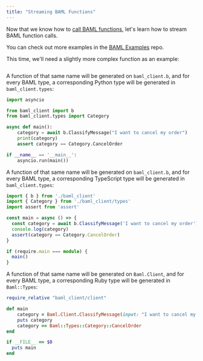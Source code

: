 ```yaml
---
title: "Streaming BAML Functions"
---
```


Now that we know how to [call BAML functions], let's learn how to stream
BAML function calls.

<Tip>You can check out more examples in the [BAML Examples] repo.</Tip>

[call BAML functions]: /docs/calling-baml/calling-functions
[BAML Examples]: https://github.com/BoundaryML/baml-examples/tree/main

This time, we'll need a slightly more complex function as an example:

```rust
```

<Tabs>
<Tab title="Python">

A function of that same name will be generated on `baml_client.b`, and
for every BAML type, a corresponding Python type will be generated in
`baml_client.types`:

```python main.py
import asyncio

from baml_client import b
from baml_client.types import Category

async def main():
    category = await b.ClassifyMessage("I want to cancel my order")
    print(category)
    assert category == Category.CancelOrder

if __name__ == '__main__':
    asyncio.run(main())
```
</Tab>

<Tab title="TypeScript">

A function of that same name will be generated on `baml_client.b`, and
for every BAML type, a corresponding TypeScript type will be generated in
`baml_client.types`:

```ts main.ts
import { b } from './baml_client'
import { Category } from './baml_client/types'
import assert from 'assert'

const main = async () => {
  const category = await b.ClassifyMessage('I want to cancel my order')
  console.log(category)
  assert(category == Category.CancelOrder)
}

if (require.main === module) {
  main()
}

```
</Tab>

<Tab title="Ruby">

A function of that same name will be generated on `Baml.Client`, and
for every BAML type, a corresponding Ruby type will be generated in
`Baml::Types`:

```ruby main.rb
require_relative "baml_client/client"

def main
    category = Baml.Client.ClassifyMessage(input: "I want to cancel my order")
    puts category
    category == Baml::Types::Category::CancelOrder
end

if __FILE__ == $0
  puts main
end

```

</Tab>
</Tabs>
